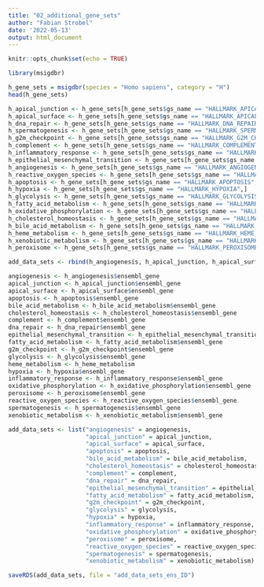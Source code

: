 ```yaml
---
title: "02_additional_gene_sets"
author: "Fabian Strobel"
date: '2022-05-13'
output: html_document
---
```


```r
knitr::opts_chunk$set(echo = TRUE)
```

```r
library(msigdbr)
```

```r
h_gene_sets = msigdbr(species = "Homo sapiens", category = "H")
head(h_gene_sets)

h_apical_junction <- h_gene_sets[h_gene_sets$gs_name == "HALLMARK_APICAL_JUNCTION",]
h_apical_surface <- h_gene_sets[h_gene_sets$gs_name == "HALLMARK_APICAL_SURFACE",]
h_dna_repair <- h_gene_sets[h_gene_sets$gs_name == "HALLMARK_DNA_REPAIR",]
h_spermatogenesis <- h_gene_sets[h_gene_sets$gs_name == "HALLMARK_SPERMATOGENESIS",]
h_g2m_checkpoint <- h_gene_sets[h_gene_sets$gs_name == "HALLMARK_G2M_CHECKPOINT",]
h_complement <- h_gene_sets[h_gene_sets$gs_name == "HALLMARK_COMPLEMENT",]
h_inflammatory_response <- h_gene_sets[h_gene_sets$gs_name == "HALLMARK_INFLAMMATORY_RESPONSE",]
h_epithelial_mesenchymal_transition <- h_gene_sets[h_gene_sets$gs_name == "HALLMARK_EPITHELIAL_MESENCHYMAL_TRANSITION",]
h_angiogenesis <- h_gene_sets[h_gene_sets$gs_name == "HALLMARK_ANGIOGENESIS",]
h_reactive_oxygen_species <- h_gene_sets[h_gene_sets$gs_name == "HALLMARK_REACTIVE_OXYGEN_SPECIES_PATHWAY",]
h_apoptosis <- h_gene_sets[h_gene_sets$gs_name == "HALLMARK_APOPTOSIS",]
h_hypoxia <- h_gene_sets[h_gene_sets$gs_name == "HALLMARK_HYPOXIA",]
h_glycolysis <- h_gene_sets[h_gene_sets$gs_name == "HALLMARK_GLYCOLYSIS",]
h_fatty_acid_metabolism <- h_gene_sets[h_gene_sets$gs_name == "HALLMARK_FATTY_ACID_METABOLISM",]
h_oxidative_phosphorylation <- h_gene_sets[h_gene_sets$gs_name == "HALLMARK_OXIDATIVE_PHOSPHORYLATION",]
h_cholesterol_homeostasis <- h_gene_sets[h_gene_sets$gs_name == "HALLMARK_CHOLESTEROL_HOMEOSTASIS",]
h_bile_acid_metabolism <- h_gene_sets[h_gene_sets$gs_name == "HALLMARK_BILE_ACID_METABOLISM",]
h_heme_metabolism <- h_gene_sets[h_gene_sets$gs_name == "HALLMARK_HEME_METABOLISM",]
h_xenobiotic_metabolism <- h_gene_sets[h_gene_sets$gs_name == "HALLMARK_XENOBIOTIC_METABOLISM",]
h_peroxisome <- h_gene_sets[h_gene_sets$gs_name == "HALLMARK_PEROXISOME",]
```

```r
add_data_sets <- rbind(h_angiogenesis, h_apical_junction, h_apical_surface, h_apoptosis, h_bile_acid_metabolism, h_cholesterol_homeostasis, h_complement, h_dna_repair, h_epithelial_mesenchymal_transition, h_fatty_acid_metabolism, h_g2m_checkpoint, h_glycolysis, h_heme_metabolism, h_hypoxia, h_inflammatory_response, h_oxidative_phosphorylation, h_peroxisome, h_reactive_oxygen_species, h_spermatogenesis, h_xenobiotic_metabolism)
```

```r
angiogenesis <- h_angiogenesis$ensembl_gene
apical_junction <- h_apical_junction$ensembl_gene
apical_surface <- h_apical_surface$ensembl_gene
apoptosis <- h_apoptosis$ensembl_gene
bile_acid_metabolism <- h_bile_acid_metabolism$ensembl_gene
cholesterol_homeostasis <- h_cholesterol_homeostasis$ensembl_gene
complement <- h_complement$ensembl_gene
dna_repair <- h_dna_repair$ensembl_gene
epithelial_mesenchymal_transition <- h_epithelial_mesenchymal_transition$ensembl_gene
fatty_acid_metabolism <- h_fatty_acid_metabolism$ensembl_gene
g2m_checkpoint <- h_g2m_checkpoint$ensembl_gene
glycolysis <- h_glycolysis$ensembl_gene
heme_metabolism <- h_heme_metabolism
hypoxia <- h_hypoxia$ensembl_gene
inflammatory_response <- h_inflammatory_response$ensembl_gene
oxidative_phosphorylation <- h_oxidative_phosphorylation$ensembl_gene
peroxisome <- h_peroxisome$ensembl_gene
reactive_oxygen_species <- h_reactive_oxygen_species$ensembl_gene
spermatogenesis <- h_spermatogenesis$ensembl_gene
xenobiotic_metabolism <- h_xenobiotic_metabolism$ensembl_gene
```

```r
add_data_sets <- list("angiogenesis" = angiogenesis, 
                      "apical_junction" = apical_junction, 
                      "apical_surface" = apical_surface, 
                      "apoptosis" = apoptosis, 
                      "bile_acid_metabolism" = bile_acid_metabolism, 
                      "cholesterol_homeostasis" = cholesterol_homeostasis, 
                      "complement" = complement, 
                      "dna_repair" = dna_repair, 
                      "epithelial_mesenchymal_transition" = epithelial_mesenchymal_transition,
                      "fatty_acid_metabolism" = fatty_acid_metabolism,
                      "g2m_checkpoint" = g2m_checkpoint,
                      "glycolysis" = glycolysis,
                      "hypoxia" = hypoxia, 
                      "inflammatory_response" = inflammatory_response,
                      "oxidative_phosphorylation" = oxidative_phosphorylation,
                      "peroxisome" = peroxisome,
                      "reactive_oxygen_species" = reactive_oxygen_species,
                      "spermatogenesis" = spermatogenesis,
                      "xenobiotic_metabolism" = xenobiotic_metabolism)
```

```r
saveRDS(add_data_sets, file = "add_data_sets_ens_ID")
```